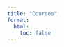 ```yaml
---
title: "Courses"
format:
  html:
    toc: false
---
```


<style>
.masonry-grid {
  column-count: 2;
  column-gap: 16px;
}
@media (min-width: 700px) {
  .masonry-grid { column-count: 3; }
}
@media (min-width: 1100px) {
  .masonry-grid { column-count: 3; }
}
.card {
  break-inside: avoid;
  display: block;
  background: #fff;
  border-radius: 12px;
  box-shadow: 0 4px 14px rgba(0,0,0,0.06);
  margin: 0 0 16px;
  color: inherit;
  text-decoration: none;
  transition: transform 0.25s ease, box-shadow 0.25s ease;
}
.card:hover { transform: translateY(-4px); box-shadow: 0 10px 24px rgba(0,0,0,0.08); }
.card img {
  width: 100%;
  height: 150px;
  display: block;
  object-fit: cover;
  border-radius: 12px 12px 0px 0px;
}
.meta { padding: 12px 14px 14px; }
.title-row { display:flex; align-items:center; justify-content: space-between; gap:8px; margin-bottom: 6px; }
.title { font-weight: 700; font-size: 15px; line-height: 1.35; }
.authors { font-size: 13px; color: rgba(0,0,0,0.65); }
/* Status dot */
.status-dot { width: 8px; height: 8px; border-radius: 50%; display:inline-block; flex: 0 0 8px; }
.status-read { background:#43a047; }
.status-inprogress { background:#fdd835; }
.status-unread { background:#e53935; }
/* Filters and empty state */
.filters { display:flex; gap:8px; flex-wrap:wrap; margin: 0 0 10px; }
.filter-btn { background:#fff; border:1px solid rgba(0,0,0,0.15); color:#333; padding:6px 12px; border-radius:20px; cursor:pointer; font-size:12px; font-weight:600; }
.filter-btn.active { background:#111; color:#fff; border-color:#111; }
.empty-state { text-align:center; color: rgba(0,0,0,0.6); padding: 20px 10px; }
</style>

<div id="courses-filters" class="filters"></div>

<div id="courses-grid" class="masonry-grid"></div>
<div id="courses-empty" class="empty-state" style="display:none;">No items found.</div>

<script id="courses-data" type="application/json">[
   {
    "title": "Neural Networks: Zero to Hero",
    "authors": "Andrej Karpathy",
    "url": "https://www.youtube.com/watch?v=VMj-3S1tku0&list=PLAqhIrjkxbuWI23v9cThsA9GvCAUhRvKZ",
    "status": "not-started",
    "categories": ["backpropagation"]
  },
    {
    "title": "Harvard CS50’s Artificial Intelligence with Python – Full University Course",
    "authors": "Harvard University",
    "url": "https://www.youtube.com/watch?v=5NgNicANyqM",
    "status": "not-started",
    "categories": ["python"]
  },
  {
    "title": "Generative AI Full Course – Gemini Pro, OpenAI, Llama, Langchain, Pinecone, Vector Databases & More",
    "authors": "Krish Naik, Sunny Savita, and Boktiar Ahmed Bappy",
    "url": "https://www.youtube.com/watch?v=mEsleV16qdo",
    "status": "not-started",
    "categories": ["python"]
  },
  {
    "title": "CMU Fall 2023 Multimodal Machine Learning course",
    "authors": "Louis-Philippe Morency",
    "url": "https://www.youtube.com/watch?v=DPkwjgaRvyI&list=PL-Fhd_vrvisMYs8A5j7sj8YW1wHhoJSmW&index=1",
    "status": "not-started",
    "categories": ["machine-learning"]
  },
  {
    "title": "[Full Workshop] Reinforcement Learning, Kernels, Reasoning, Quantization & Agents",
    "authors": "Daniel Han",
    "url": "https://www.youtube.com/watch?v=OkEGJ5G3foU",
    "status": "not-started",
    "categories": ["llm"]
  },
    {
    "title": "LLM Fine Tuning Crash Course | LLM Fine Tuning Tutorial",
    "authors": "codebasics",
    "url": "https://www.youtube.com/watch?v=IIvORO248Zs",
    "status": "not-started",
    "categories": ["fine-tuning"]
  },
  {
    "title": "Python Fundamentals with Paul Deitel, 2nd Edition",
    "authors": "Paul Deitel",
    "url": "https://learning.oreilly.com/course/python-fundamentals-with/9780135917411/",
    "status": "in-progress",
    "categories": ["python"]
  },
  {
    "title": "A Practical Guide to Machine Learning with TensorFlow 2.0 & Keras",
    "authors": "Vadim Karpusenko",
    "url": "https://frontendmasters.com/courses/practical-machine-learning/",
    "status": "not-started",
    "image": "https://static.frontendmasters.com/assets/courses/2020-03-03-practical-machine-learning/posterframe.webp",
    "categories": ["machine-learning", "tensorflow", "keras"]
  },
  {
    "title": "Open Source AI with Python & Hugging Face",
    "authors": "Steve Kinney",
    "url": "https://frontendmasters.com/courses/python-ai/",
    "status": "not-started",
    "image": "https://static.frontendmasters.com/assets/courses/2025-08-22-python-ai/posterframe.webp",
    "categories": ["python", "ai", "hugging-face"]
  },
  {
    "title": "Intermediate Python",
    "authors": "Nina Zakharenko",
    "url": "https://frontendmasters.com/courses/intermediate-python/",
    "status": "completed",
    "image": "https://static.frontendmasters.com/assets/courses/2019-05-01-intermediate-python/posterframe.webp",
    "categories": ["python"]
  },
  {
    "title": "Practical Guide to Python",
    "authors": "Nina Zakharenko",
    "url": "https://frontendmasters.com/courses/practical-python/",
    "status": "completed",
    "image": "https://static.frontendmasters.com/assets/courses/2020-12-22-practical-python/posterframe.webp",
    "categories": ["python"]
  },
  {
    "title": "Build an AI Agent from Scratch",
    "authors": "Scott Moss",
    "url": "https://frontendmasters.com/courses/ai-agents/",
    "status": "not-started",
    "image": "https://static.frontendmasters.com/assets/courses/2024-12-10-ai-agents/posterframe.webp",
    "categories": ["ai", "agents"]
  },
  {
    "title": "Hard Parts of AI: Neural Networks",
    "authors": "Will Sentance",
    "url": "https://frontendmasters.com/courses/hard-parts-ai/",
    "status": "not-started",
    "image": "https://static.frontendmasters.com/assets/courses/2025-01-17-hard-parts-ai/posterframe.webp",
    "categories": ["ai", "neural-networks"]
  }
]</script>

<script>
(function(){
  const grid = document.getElementById('courses-grid');
  const dataEl = document.getElementById('courses-data');
  const filtersEl = document.getElementById('courses-filters');
  const emptyEl = document.getElementById('courses-empty');
  let items = [];
  try { items = JSON.parse(dataEl.textContent || '[]'); } catch(e) { items = []; }
  let activeCategory = 'all';

  function getYouTubeId(url) {
    try {
      const u = new URL(url);
      if (u.hostname === 'youtu.be') return u.pathname.slice(1);
      if (u.hostname.includes('youtube.com')) {
        if (u.pathname === '/watch') return u.searchParams.get('v');
        if (u.pathname.startsWith('/embed/')) return u.pathname.split('/')[2];
        if (u.pathname.startsWith('/shorts/')) return u.pathname.split('/')[2];
      }
    } catch (_) { /* ignore */ }
    return null;
  }

  function thumbnailFromUrl(url) {
    // YouTube
    const yt = getYouTubeId(url);
    if (yt) return `https://img.youtube.com/vi/${yt}/hqdefault.jpg`;
    // O'Reilly (best effort): try constructing a cover URL from trailing ID
    try {
      const u = new URL(url);
      if (u.hostname.includes('learning.oreilly.com')) {
        const parts = u.pathname.split('/').filter(Boolean);
        const tail = parts[parts.length - 1];
        const id = tail && tail !== 'view' ? tail : (parts[parts.length - 2] || '');
        if (id) {
          // Attempt known cover patterns; onerror will gracefully fallback
          return `https://learning.oreilly.com/covers/urn:orm:video:${id}/400w/`;
        }
      }
      // Frontend Masters (best effort): derive slug from path and use graph image
      if (u.hostname.includes('frontendmasters.com')) {
        const partsFm = u.pathname.split('/').filter(Boolean);
        const slug = partsFm[partsFm.length - 1];
        if (slug) {
          const fePosterOverrides = {
            'practical-machine-learning': 'https://static.frontendmasters.com/assets/courses/2020-03-03-practical-machine-learning/posterframe.webp',
            'python-ai': 'https://static.frontendmasters.com/assets/courses/2025-08-22-python-ai/posterframe.webp',
            'practical-python': 'https://static.frontendmasters.com/assets/courses/2020-12-22-practical-python/posterframe.webp',
            'ai-agents': 'https://static.frontendmasters.com/assets/courses/2024-12-10-ai-agents/posterframe.webp',
            'hard-parts-ai': 'https://static.frontendmasters.com/assets/courses/2025-01-17-hard-parts-ai/posterframe.webp'
          };
          if (fePosterOverrides[slug]) return fePosterOverrides[slug];
          // Best-effort generic poster path
          return `https://static.frontendmasters.com/assets/courses/${slug}/posterframe.webp`;
        }
      }
    } catch (_) { /* ignore */ }
    return 'https://via.placeholder.com/600x340?text=No+Thumbnail';
  }

  function statusInfo(s) {
    if (!s) return null;
    const key = String(s).toLowerCase();
    if (key === 'read' || key === 'completed' || key === 'complete') return { cls: 'status-read', label: 'Completed' };
    if (key === 'in-progress' || key === 'inprogress') return { cls: 'status-inprogress', label: 'In progress' };
    if (key === 'unread' || key === 'not-started') return { cls: 'status-unread', label: 'Not started' };
    return null;
  }

  function cardHTML(d) {
    const a = document.createElement('a');
    a.className = 'card';
    a.href = d.url; a.target = '_blank'; a.rel = 'noopener noreferrer';
    const si = statusInfo(d.status);
    const dot = si ? `<span class="status-dot ${si.cls}" title="${si.label}"></span>` : '';
    const byline = d.authors || d.instructor || d.channel || '';
    const imgSrc = d.image || thumbnailFromUrl(d.url);
    a.innerHTML = `
      <img loading="lazy" src="${imgSrc}" alt="${d.title}" onerror="this.onerror=null;this.src='https://via.placeholder.com/600x340?text=No+Thumbnail'">
      <div class="meta">
        <div class="title-row"><div class="title">${d.title}</div>${dot}</div>
        <div class="authors">${byline}</div>
      </div>`;
    return a;
  }

  function uniqueCategories() {
    const set = new Set();
    items.forEach(d => {
      if (Array.isArray(d.categories)) d.categories.forEach(c => set.add(String(c)));
      else if (d.category) set.add(String(d.category));
      else if (Array.isArray(d.tags)) d.tags.forEach(t => set.add(String(t)));
    });
    return Array.from(set).sort((a,b)=>a.localeCompare(b));
  }

  function renderFilters() {
    const cats = uniqueCategories();
    filtersEl.innerHTML = '';
    const allBtn = document.createElement('button');
    allBtn.className = 'filter-btn' + (activeCategory === 'all' ? ' active' : '');
    allBtn.textContent = 'All';
    allBtn.addEventListener('click', () => { activeCategory = 'all'; renderFilters(); render(); });
    filtersEl.appendChild(allBtn);
    cats.forEach(cat => {
      const btn = document.createElement('button');
      btn.className = 'filter-btn' + (activeCategory === cat ? ' active' : '');
      btn.textContent = cat;
      btn.addEventListener('click', () => { activeCategory = cat; renderFilters(); render(); });
      filtersEl.appendChild(btn);
    });
  }

  function render() {
    grid.innerHTML = '';
    const visible = items.filter(d => {
      if (activeCategory === 'all') return true;
      if (Array.isArray(d.categories)) return d.categories.includes(activeCategory);
      if (d.category) return String(d.category) === activeCategory;
      if (Array.isArray(d.tags)) return d.tags.includes(activeCategory);
      return false;
    });
    visible.forEach(d => grid.appendChild(cardHTML(d)));
    emptyEl.style.display = visible.length ? 'none' : 'block';
  }

  renderFilters();
  render();
})();
</script>



